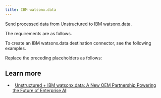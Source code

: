 ```yaml
---
title: IBM watsonx.data
---
```



<FirstTimeAPIDestinationConnector />

Send processed data from Unstructured to IBM watsonx.data.

The requirements are as follows.


<IBMWatsonxdataPrerequisites />

To create an IBM watsonx.data destination connector, see the following examples.


<CodeGroup>
    <IBMWatsonxdataSDK />
    <IBMWatsonxdataAPIRESTCreate />
</CodeGroup>

Replace the preceding placeholders as follows:


<IBMWatsonxdataAPIPlaceholders />

## Learn more

- <Icon icon="blog" />&nbsp;&nbsp;[Unstructured + IBM watsonx.data: A New OEM Partnership Powering the Future of Enterprise AI](https://unstructured.io/blog/unstructured-ibm-watsonx-data-a-new-oem-partnership-powering-the-future-of-enterprise-ai)